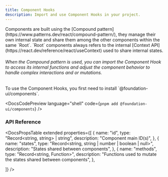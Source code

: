 ```yaml
---
title: Component Hooks
description: Import and use Component Hooks in your project.
---
```


<DocsSection className="m-y-large-10">

<DocsTextBlock className="m-b-medium-60">
  Components are built using the [Compound
  pattern](https://www.patterns.dev/react/compound-pattern/), they manage their
  own internal state and share them among the other components within the same
  `Root`.
</DocsTextBlock>

<DocsTextBlock className="m-b-medium-60">
  `Root` components always refers to the internal [Context
  API](https://react.dev/reference/react/useContext) used to share internal
  states.
</DocsTextBlock>

<DocsTextBlock className="m-b-medium-60">

###### When the Compound pattern is used, you can import the Component Hook to access its internal functions and adjust the component behavior to handle complex interactions and or mutations.

</DocsTextBlock>

<DocsTextBlock className="m-b-medium-60">
  To use the Component Hooks, you first need to install
  `@foundation-ui/components`.
</DocsTextBlock>

<DocsCodePreview language="shell" code={`pnpm add @foundation-ui/components`} />

</DocsSection>

### API Reference

<DocsSection className="m-y-large-10">

<DocsPropsTable
  extended
  properties={[
    {
      name: "id",
      type: "Record<string, string> | string",
      description: "Component main ID(s)",
    },
    {
      name: "states",
      type: "Record<string, string | number | boolean | null>",
      description: "States shared between components",
    },
    {
      name: "methods",
      type: "Record<string, Function>",
      description: "Functions used to mutate the states shared between components",
    },

]}
/>

</DocsSection>

<DocsFooter
  prev="/docs/components/installation"
  next="/docs/components-hooks/use-accordion"
/>
